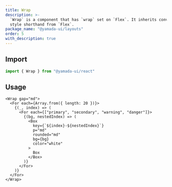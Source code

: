 ```yaml
---
title: Wrap
description: >-
  `Wrap` is a component that has `wrap` set on `Flex`. It inherits convenient
  style shorthand from `Flex`.
package_name: "@yamada-ui/layouts"
order: 5
with_description: true
---
```


## Import

```ts
import { Wrap } from "@yamada-ui/react"
```

## Usage

```tsx
<Wrap gap="md">
  <For each={Array.from({ length: 20 })}>
    {(_, index) => (
      <For each={["primary", "secondary", "warning", "danger"]}>
        {(bg, nestedIndex) => (
          <Box
            key={`${index}-${nestedIndex}`}
            p="md"
            rounded="md"
            bg={bg}
            color="white"
          >
            Box
          </Box>
        )}
      </For>
    )}
  </For>
</Wrap>
```

